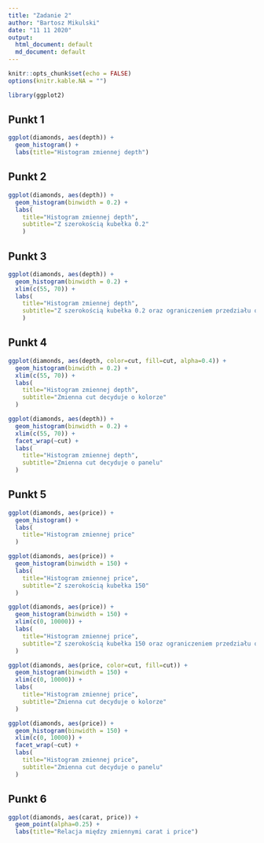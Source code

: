 ```yaml
---
title: "Zadanie 2"
author: "Bartosz Mikulski"
date: "11 11 2020"
output:
  html_document: default
  md_document: default
---
```


```r
knitr::opts_chunk$set(echo = FALSE)
options(knitr.kable.NA = "")
```

```r
library(ggplot2)
```

## Punkt 1 

```r
ggplot(diamonds, aes(depth)) + 
  geom_histogram() +
  labs(title="Histogram zmiennej depth")
```

## Punkt 2 

```r
ggplot(diamonds, aes(depth)) + 
  geom_histogram(binwidth = 0.2) +
  labs(
    title="Histogram zmiennej depth",
    subtitle="Z szerokością kubełka 0.2"
    )
```

## Punkt 3

```r
ggplot(diamonds, aes(depth)) + 
  geom_histogram(binwidth = 0.2) + 
  xlim(c(55, 70)) +
  labs(
    title="Histogram zmiennej depth",
    subtitle="Z szerokością kubełka 0.2 oraz ograniczeniem przedziału osi x do [55,70]"
    )
```

## Punkt 4

```r
ggplot(diamonds, aes(depth, color=cut, fill=cut, alpha=0.4)) + 
  geom_histogram(binwidth = 0.2) + 
  xlim(c(55, 70)) +
  labs(
    title="Histogram zmiennej depth",
    subtitle="Zmienna cut decyduje o kolorze"
  )
```

```r
ggplot(diamonds, aes(depth)) + 
  geom_histogram(binwidth = 0.2) + 
  xlim(c(55, 70)) + 
  facet_wrap(~cut) +
  labs(
    title="Histogram zmiennej depth",
    subtitle="Zmienna cut decyduje o panelu"
  )
```

## Punkt 5 

```r
ggplot(diamonds, aes(price)) + 
  geom_histogram() +
  labs(
    title="Histogram zmiennej price"
  )
```

```r
ggplot(diamonds, aes(price)) + 
  geom_histogram(binwidth = 150) +
  labs(
    title="Histogram zmiennej price",
    subtitle="Z szerokością kubełka 150"
  )
```

```r
ggplot(diamonds, aes(price)) + 
  geom_histogram(binwidth = 150) + 
  xlim(c(0, 10000)) +
  labs(
    title="Histogram zmiennej price",
    subtitle="Z szerokością kubełka 150 oraz ograniczeniem przedziału osi x do [0,10000]"
  )
```

```r
ggplot(diamonds, aes(price, color=cut, fill=cut)) + 
  geom_histogram(binwidth = 150) + 
  xlim(c(0, 10000)) +
  labs(
    title="Histogram zmiennej price",
    subtitle="Zmienna cut decyduje o kolorze"
  )
```

```r
ggplot(diamonds, aes(price)) + 
  geom_histogram(binwidth = 150) + 
  xlim(c(0, 10000)) +
  facet_wrap(~cut) +
  labs(
    title="Histogram zmiennej price",
    subtitle="Zmienna cut decyduje o panelu"
  )
```

## Punkt 6

```r
ggplot(diamonds, aes(carat, price)) + 
  geom_point(alpha=0.25) +
  labs(title="Relacja między zmiennymi carat i price")
```
